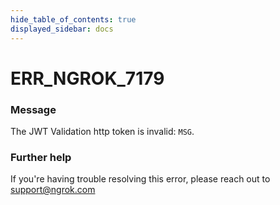 ```yaml
---
hide_table_of_contents: true
displayed_sidebar: docs
---
```



# ERR_NGROK_7179

### Message

The JWT Validation http token is invalid: `MSG`.

### Further help

If you're having trouble resolving this error, please reach out to [support@ngrok.com](mailto:support@ngrok.com?subject=Help%20with%20ERR_NGROK_7179)

<ErrorDetails error="err_ngrok_7179" />
